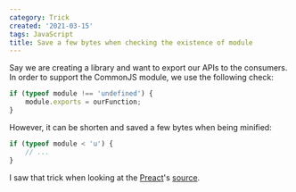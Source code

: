 ```yaml
---
category: Trick
created: '2021-03-15'
tags: JavaScript
title: Save a few bytes when checking the existence of module
---
```


Say we are creating a library and want to export our APIs to the consumers. In order to support the CommonJS module, we use the following check:

```js
if (typeof module !== 'undefined') {
    module.exports = ourFunction;
}
```

However, it can be shorten and saved a few bytes when being minified:

```js
if (typeof module < 'u') {
    // ...
}
```

I saw that trick when looking at the [Preact](https://preactjs.com)'s [source](https://github.com/preactjs/preact/blob/master/src/cjs.js).
